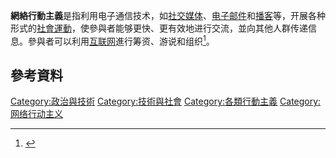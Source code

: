{{Expand language|1=en|time=2022-04-05T12:00:47+00:00}}
'''網絡行動主義'''是指利用电子通信技术，如[[社交媒体|社交媒体]]、[[电子邮件|电子邮件]]和[[播客|播客]]等，开展各种形式的[[社會運動|社會運動]]，使參與者能够更快、更有效地进行交流，並向其他人群传递信息。參與者可以利用[[互联网|互联网]]進行筹资、游说和组织<ref>{{cite web|url=http://digital-activism.org/download/1270/|title=Edwards, Frank, Philip N. Howard, and Mary Joyce. Digital Activism and Nonviolent Conflict. The Digital Activism Research Project (http://digital-activism.org/). November, 2013|publisher=|access-date=2020-10-21|archive-date=2016-03-15|archive-url=https://web.archive.org/web/20160315121802/http://digital-activism.org/download/1270|dead-url=yes}}</ref>。

== 參考資料 ==
{{Reflist|2}}

[[Category:政治與技術|Category:政治與技術]]
[[Category:技術與社會|Category:技術與社會]]
[[Category:各類行動主義|Category:各類行動主義]]
[[Category:网络行动主义|Category:网络行动主义]]